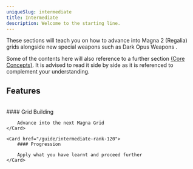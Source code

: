 ```yaml
---
uniqueSlug: intermediate
title: Intermediate
description: Welcome to the starting line.
---
```


These sections will teach you on how to advance into Magna 2 (Regalia)
grids alongside new special weapons such as Dark Opus Weapons .

Some of the contents here will also reference to a further section [(Core Concepts)](/guide/core-concepts).
It is advised to read it side by side as it is referenced to complement your understanding.

## Features

<br />

<div className="grid grid-cols-2 gap-4">
    <Card href="/guide/intermediate-grid-building">
        #### Grid Building
        
        Advance into the next Magna Grid
    </Card>

    <Card href="/guide/intermediate-rank-120">
        #### Progression

        Apply what you have learnt and proceed further
    </Card>

</div>
